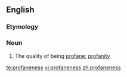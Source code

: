 ==English==

===Etymology===
{{suffix|profane|ness}}

===Noun===
{{en-noun|-}}

#The quality of being [[profane]]; [[profanity]]

[[te:profaneness]]
[[vi:profaneness]]
[[zh:profaneness]]